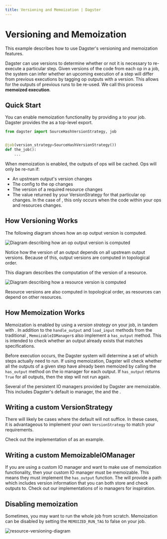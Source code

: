 ```yaml
---
title: Versioning and Memoization | Dagster
---
```


# Versioning and Memoization <Experimental />

<CodeReferenceLink filePath="examples/docs_snippets/docs_snippets/guides/dagster/versioning_memoization" />

This example describes how to use Dagster's versioning and memoization features.

Dagster can use versions to determine whether or not it is necessary to re-execute a particular step. Given versions of the code from each op in a job, the system can infer whether an upcoming execution of a step will differ from previous executions by tagging op outputs with a version. This allows for the outputs of previous runs to be re-used. We call this process **memoized execution**.

## Quick Start

You can enable memoization functionality by providing a <PyObject object="VersionStrategy"/> to your job. Dagster provides the <PyObject object="SourceHashVersionStrategy"/> as a top-level export.

```python file=/guides/dagster/versioning_memoization/memoization_enabled_job.py
from dagster import SourceHashVersionStrategy, job


@job(version_strategy=SourceHashVersionStrategy())
def the_job():
    ...
```

When memoization is enabled, the outputs of ops will be cached. Ops will only be re-run if:

- An upstream output's version changes
- The config to the op changes
- The version of a required resource changes
- The value returned by your VersionStrategy for that particular op changes. In the case of <PyObject object="SourceHashVersionStrategy"/>, this only occurs when the code within your ops and resources changes.

## How Versioning Works

The following diagram shows how an op output version is computed.

<Image
alt="Diagram describing how an op output version is computed"
src="/images/guides/versioning_memoization/op-version-computation.png"
width={861}
height={402}
/>

Notice how the version of an output depends on all upstream output versions. Because of this, output versions are computed in topological order.

This diagram describes the computation of the version of a resource.

<Image
alt="Diagram describing how a resource version is computed"
src="/images/guides/versioning_memoization/resource-version-computation.png"
width={711}
height={531}
/>

Resource versions are also computed in topological order, as resources can depend on other resources.

## How Memoization Works

Memoization is enabled by using a _version strategy_ on your job, in tandem with <PyObject object="MemoizableIOManager"/>. In addition to the `handle_output` and `load_input` methods from the traditional <PyObject object="IOManager"/>, `MemoizableIOManager`s also implement a `has_output` method. This is intended to check whether an output already exists that matches specifications.

Before execution occurs, the Dagster system will determine a set of which steps actually need to run. If using memoization, Dagster will check whether all the outputs of a given step have already been memoized by calling the `has_output` method on the io manager for each output. If `has_output` returns `True` for all outputs, then the step will not run again.

Several of the persistent IO managers provided by Dagster are memoizable. This includes Dagster's default io manager, the <PyObject module="dagster_aws.s3" object="s3_pickle_io_manager"/> and the <PyObject object="fs_io_manager"/>.

## Writing a custom VersionStrategy

There will likely be cases where the default <PyObject object="SourceHashVersionStrategy"/> will not suffice. In these cases, it is advantageous to implement your own `VersionStrategy` to match your requirements.

Check out the implementation of <PyObject object="SourceHashVersionStrategy"/> as an example.

## Writing a custom MemoizableIOManager

If you are using a custom IO manager and want to make use of memoization functionality, then your custom IO manager must be memoizable. This means they must implement the `has_output` function. The <PyObject object="OutputContext" method="get_output_identifier" /> will provide a path which includes version information that you can both store and check outputs to. Check out our implementations of io managers for inspiration.

## Disabling memoization

Sometimes, you may want to run the whole job from scratch. Memoization can be disabled by setting the `MEMOIZED_RUN_TAG` to false on your job.

<Image
alt="resource-versioning-diagram"
src="/images/guides/versioning_memoization/disable-memoization-dagit.png"
width={3808}
height={2414}
/>
